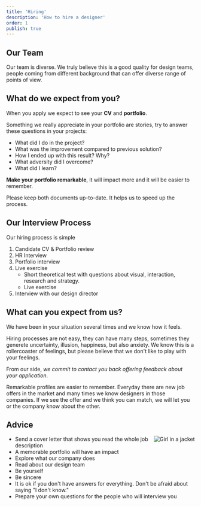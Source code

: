 ```yaml
---
title: 'Hiring'
description: 'How to hire a designer'
order: 1
publish: true
---
```





## Our Team

Our team is diverse. We truly believe this is a good quality for design teams, people coming from different background that can offer diverse range of points of view.

## What do we expect from you?

When you apply we expect to see your **CV** and **portfolio**.

Something we really appreciate in your portfolio are stories, try to answer these questions in your projects:
- What did I do in the project?
- What was the improvement compared to previous solution?
- How I ended up with this result? Why?
- What adversity did I overcome?
- What did I learn?

**Make your portfolio remarkable**, it will impact more and it will be easier to remember.

Please keep both documents up-to-date. It helps us to speed up the process.

## Our Interview Process

Our hiring process is simple

1. Candidate CV & Portfolio review
1. HR Interview
1. Portfolio interview
1. Live exercise
    * Short theoretical test with questions about visual, interaction, research and strategy.
    * Live exercise
1. Interview with our design director

## What can you expect from us?

We have been in your situation several times and we know how it feels.

Hiring processes are not easy, they can have many steps, sometimes they generete uncertainty, illusion, happiness, but also anxiety. We know this is a rollercoaster of feelings, but please believe that we don't like to play with your feelings. 

From our side, *we commit to contact you back offering feedback about your application*.

Remarkable profiles are easier to remember. Everyday there are new job offers in the market and many times we know designers in those companies. If we see the offer and we think you can match, we will let you or the company know about the other.

## Advice

<Image src='/images/handbook/manage/job-interview.jpg' margin='0 0 0 3rem' size='small' align='right' alt='Girl in a jacket' />

- Send a cover letter that shows you read the whole job description
- A memorable portfolio will have an impact
- Explore what our company does
- Read about our design team
- Be yourself
- Be sincere
- It is ok if you don't have answers for everything. Don't be afraid about saying "I don't know."
- Prepare your own questions for the people who will interview you
